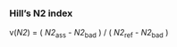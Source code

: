 ### Hill's N2 index

v(_N2_) = ( _N2_<sub>ass</sub> - _N2_<sub>bad</sub> ) / ( _N2_<sub>ref</sub> - _N2_<sub>bad</sub> )
